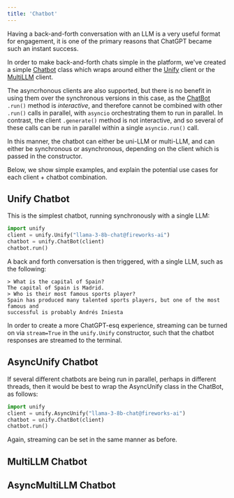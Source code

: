 ```yaml
---
title: 'Chatbot'
---
```


Having a back-and-forth conversation with an LLM is a very useful format for engagement,
it is one of the primary reasons that ChatGPT became such an instant success.

In order to make back-and-forth chats simple in the platform, we've created a simple
[Chatbot](https://docs.unify.ai/python/chat/chatbot#chatbot) class which wraps around
either the [Unify](https://docs.unify.ai/python/chat/clients/uni_llm#unify) client or
the [MultiLLM](https://docs.unify.ai/python/chat/clients/multi_llm#asyncmultillm)
client.

The asyncrhonous clients are also supported, but there is no benefit in using them over
the synchronous versions in this case, as the [ChatBot]() `.run()` method is
*interactive*, and therefore cannot be combined with other `.run()` calls in parallel,
with `asyncio` orchestrating them to run in parallel. In contrast, the client
`.generate()` method is not interactive, and so several of these calls can be run in
parallel within a single `asyncio.run()` call.

In this manner, the chatbot can either be uni-LLM or multi-LLM, and can either be
synchronous or asynchronous, depending on the client which is passed in the constructor.

Below, we show simple examples, and explain the potential use cases for each
client + chatbot combination.

## Unify Chatbot

This is the simplest chatbot, running synchronously with a single LLM:

```python
import unify
client = unify.Unify("llama-3-8b-chat@fireworks-ai")
chatbot = unify.ChatBot(client)
chatbot.run()
```

A back and forth conversation is then triggered, with a single LLM,
such as the following:

```shell
> What is the capital of Spain?
The capital of Spain is Madrid.
> Who is their most famous sports player?
Spain has produced many talented sports players, but one of the most famous and
successful is probably Andrés Iniesta
```

In order to create a more ChatGPT-esq experience, streaming can be turned on via
`stream=True` in the `unify.Unify` constructor, such that the chatbot responses are
streamed to the terminal.

## AsyncUnify Chatbot

If several different chatbots are being run in parallel, perhaps in different threads,
then it would be best to wrap the AsyncUnify class in the ChatBot, as follows:

```python
import unify
client = unify.AsyncUnify("llama-3-8b-chat@fireworks-ai")
chatbot = unify.ChatBot(client)
chatbot.run()
```

Again, streaming can be set in the same manner as before.

## MultiLLM Chatbot

## AsyncMultiLLM Chatbot
